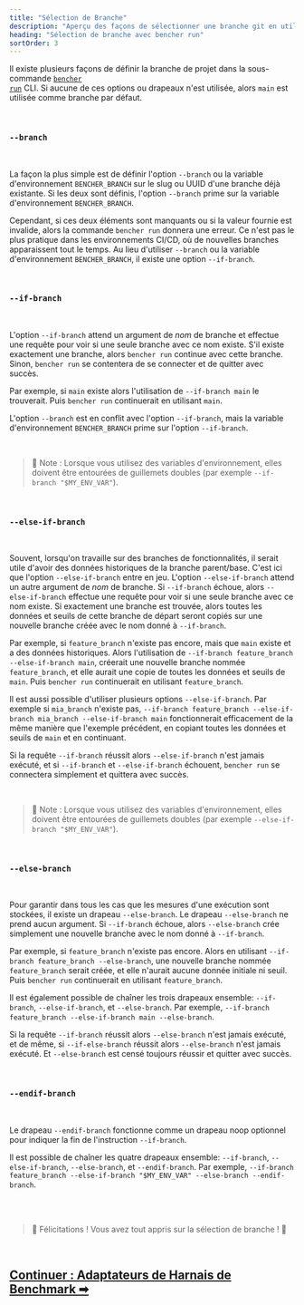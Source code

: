 ```yaml
---
title: "Sélection de Branche"
description: "Aperçu des façons de sélectionner une branche git en utilisant la sous-commande CLI bencher run"
heading: "Sélection de branche avec bencher run"
sortOrder: 3
---
```


Il existe plusieurs façons de définir la branche de projet dans la sous-commande <code><a href="/docs/fr/explanation/bencher-run">bencher run</a></code> CLI.
Si aucune de ces options ou drapeaux n'est utilisée, alors `main` est utilisée comme branche par défaut.

<br />

### `--branch`

<br />

La façon la plus simple est de définir l'option `--branch` ou la variable d'environnement `BENCHER_BRANCH` sur le slug ou UUID d'une branche déjà existante.
Si les deux sont définis, l'option `--branch` prime sur la variable d'environnement `BENCHER_BRANCH`.

Cependant, si ces deux éléments sont manquants ou si la valeur fournie est invalide, alors la commande `bencher run` donnera une erreur.
Ce n'est pas le plus pratique dans les environnements CI/CD, où de nouvelles branches apparaissent tout le temps.
Au lieu d'utiliser `--branch` ou la variable d'environnement `BENCHER_BRANCH`, il existe une option `--if-branch`.

<br />

### `--if-branch`

<br />

L'option `--if-branch` attend un argument de _nom_ de branche et effectue une requête pour voir si une seule branche avec ce nom existe.
S'il existe exactement une branche, alors `bencher run` continue avec cette branche.
Sinon, `bencher run` se contentera de se connecter et de quitter avec succès.

Par exemple, si `main` existe alors l'utilisation de `--if-branch main` le trouverait. Puis `bencher run` continuerait en utilisant `main`.

L'option `--branch` est en conflit avec l'option `--if-branch`, mais la variable d'environnement `BENCHER_BRANCH` prime sur l'option `--if-branch`.

<br />

> 🐰 Note : Lorsque vous utilisez des variables d'environnement, elles doivent être entourées de guillemets doubles (par exemple `--if-branch "$MY_ENV_VAR"`).

<br />

### `--else-if-branch`

<br />

Souvent, lorsqu'on travaille sur des branches de fonctionnalités, il serait utile d'avoir des données historiques de la branche parent/base.
C'est ici que l'option `--else-if-branch` entre en jeu.
L'option `--else-if-branch` attend un autre argument de _nom_ de branche.
Si `--if-branch` échoue, alors `--else-if-branch` effectue une requête pour voir si une seule branche avec ce nom existe.
Si exactement une branche est trouvée, alors toutes les données et seuils de cette branche de départ seront copiés sur une nouvelle branche créée avec le nom donné à `--if-branch`.

Par exemple, si `feature_branch` n'existe pas encore, mais que `main` existe et a des données historiques.
Alors l'utilisation de `--if-branch feature_branch --else-if-branch main`, créerait une nouvelle branche nommée `feature_branch`,
et elle aurait une copie de toutes les données et seuils de `main`.
Puis `bencher run` continuerait en utilisant `feature_branch`.

Il est aussi possible d'utiliser plusieurs options `--else-if-branch`.
Par exemple si `mia_branch` n'existe pas, `--if-branch feature_branch --else-if-branch mia_branch --else-if-branch main`
fonctionnerait efficacement de la même manière que l'exemple précédent, en copiant toutes les données et seuils de `main` et en continuant.

Si la requête `--if-branch` réussit alors `--else-if-branch` n'est jamais exécuté, et si `--if-branch` et `--else-if-branch` échouent, `bencher run` se connectera simplement et quittera avec succès.

<br />

> 🐰 Note : Lorsque vous utilisez des variables d'environnement, elles doivent être entourées de guillemets doubles (par exemple `--else-if-branch "$MY_ENV_VAR"`).

<br />

### `--else-branch`

<br />

Pour garantir dans tous les cas que les mesures d'une exécution sont stockées, il existe un drapeau `--else-branch`.
Le drapeau `--else-branch` ne prend aucun argument.
Si `--if-branch` échoue, alors `--else-branch` crée simplement une nouvelle branche avec le nom donné à `--if-branch`.

Par exemple, si `feature_branch` n'existe pas encore.
Alors en utilisant `--if-branch feature_branch --else-branch`, une nouvelle branche nommée `feature_branch` serait créée,
et elle n'aurait aucune donnée initiale ni seuil.
Puis `bencher run` continuerait en utilisant `feature_branch`.

Il est également possible de chaîner les trois drapeaux ensemble: `--if-branch`, `--else-if-branch`, et `--else-branch`.
Par exemple, `--if-branch feature_branch --else-if-branch main --else-branch`.

Si la requête `--if-branch` réussit alors `--else-branch` n'est jamais exécuté, et de même, si `--if-else-branch` réussit alors `--else-branch` n'est jamais exécuté.
Et `--else-branch` est censé toujours réussir et quitter avec succès.

<br />

### `--endif-branch`

<br />

Le drapeau `--endif-branch` fonctionne comme un drapeau noop optionnel pour indiquer la fin de l'instruction `--if-branch`.

Il est possible de chaîner les quatre drapeaux ensemble: `--if-branch`, `--else-if-branch`, `--else-branch`, et `--endif-branch`.
Par exemple, `--if-branch feature_branch --else-if-branch "$MY_ENV_VAR" --else-branch --endif-branch`.

<br />
<br />

> 🐰 Félicitations ! Vous avez tout appris sur la sélection de branche ! 🎉

<br/>

<h2><a href="/docs/fr/explanation/adapters">Continuer : Adaptateurs de Harnais de Benchmark ➡</a></h2>
